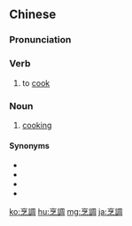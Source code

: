 {{also|烹调}}
==Chinese==
{{zh-forms|s=烹调}}

===Pronunciation===
{{zh-pron
|m=pēngtiáo
|c=paang1 tiu4
|mn=qz:phng-thiâu/tw:pheng-tiāu/xm,zz:pheng-thiâu
|cat=v,n
}}

===Verb===
{{zh-verb}}

# to [[cook]]

===Noun===
{{zh-noun}}

# [[cooking]]

====Synonyms====
* {{zh-l|炊事}}
* {{zh-l|烹飪}}
* {{zh-l|做菜}}
* {{zh-l|做飯}}

{{zh-cat|Cooking}}

[[ko:烹調]]
[[hu:烹調]]
[[mg:烹調]]
[[ja:烹調]]